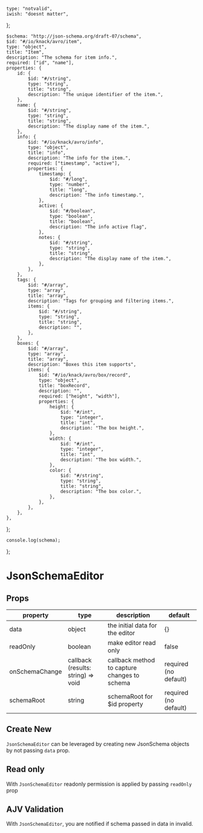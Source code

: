 
	type: "notvalid",
	iwish: "doesnt matter",
};

	$schema: "http://json-schema.org/draft-07/schema",
	$id: "#/io/knack/avro/item",
	type: "object",
	title: "Item",
	description: "The schema for item info.",
	required: ["id", "name"],
	properties: {
		id: {
			$id: "#/string",
			type: "string",
			title: "string",
			description: "The unique identifier of the item.",
		},
		name: {
			$id: "#/string",
			type: "string",
			title: "string",
			description: "The display name of the item.",
		},
		info: {
			$id: "#/io/knack/avro/info",
			type: "object",
			title: "info",
			description: "The info for the item.",
			required: ["timestamp", "active"],
			properties: {
				timestamp: {
					$id: "#/long",
					type: "number",
					title: "long",
					description: "The info timestamp.",
				},
				active: {
					$id: "#/boolean",
					type: "boolean",
					title: "boolean",
					description: "The info active flag",
				},
				notes: {
					$id: "#/string",
					type: "string",
					title: "string",
					description: "The display name of the item.",
				},
			},
		},
		tags: {
			$id: "#/array",
			type: "array",
			title: "array",
			description: "Tags for grouping and filtering items.",
			items: {
				$id: "#/string",
				type: "string",
				title: "string",
				description: "",
			},
		},
		boxes: {
			$id: "#/array",
			type: "array",
			title: "array",
			description: "Boxes this item supports",
			items: {
				$id: "#/io/knack/avro/box/record",
				type: "object",
				title: "boxRecord",
				description: "",
				required: ["height", "width"],
				properties: {
					height: {
						$id: "#/int",
						type: "integer",
						title: "int",
						description: "The box height.",
					},
					width: {
						$id: "#/int",
						type: "integer",
						title: "int",
						description: "The box width.",
					},
					color: {
						$id: "#/string",
						type: "string",
						title: "string",
						description: "The box color.",
					},
				},
			},
		},
	},
};

	console.log(schema);
};

<Meta title="JsonSchemaEditor" component={JsonSchemaEditor} />

# JsonSchemaEditor

## Props

| property       | type                               | description                                  | default               |
| -------------- | ---------------------------------- | -------------------------------------------- | --------------------- |
| data           | object                             | the initial data for the editor              | {}                    |
| readOnly       | boolean                            | make editor read only                        | false                 |
| onSchemaChange | callback (results: string) => void | callback method to capture changes to schema | required (no default) |
| schemaRoot     | string                             | schemaRoot for \$id property                 | required (no default) |

## Create New

`JsonSchemaEditor` can be leveraged by creating new JsonSchema objects by not passing `data` prop.

<Preview>
	<Story name="no data">
		<JsonSchemaEditor
			schemaRoot="http://mycompany.com/root/"
			onSchemaChange={printIt}
		/>
	</Story>
</Preview>

## Read only

With `JsonSchemaEditor` readonly permission is applied by passing `readOnly` prop

<Preview>
	<Story name="read only">
		<JsonSchemaEditor
			schemaRoot="http://mycompany.com/root/"
			data={readOnlyData}
			readOnly
			onSchemaChange={printIt}
		/>
	</Story>
</Preview>

## AJV Validation

With `JsonSchemaEditor`, you are notified if schema passed in data in invalid.

<Preview>
	<Story name="invalid data">
		<JsonSchemaEditor
			schemaRoot="http://mycompany.com/root/"
			data={bad}
			onSchemaChange={printIt}
		/>
	</Story>
</Preview>
